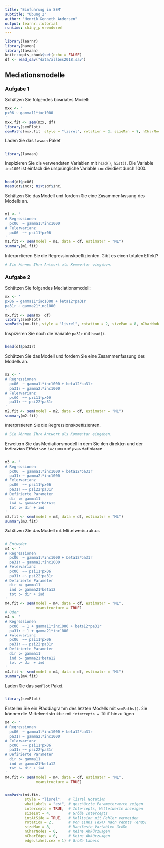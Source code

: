 ```yaml
---
title: "Einführung in SEM"
subtitle: "Übung 2"
author: "Henrik Kenneth Andersen"
output: learnr::tutorial
runtime: shiny_prerendered
---
```


```r
library(learnr)
library(haven)
library(lavaan)
knitr::opts_chunk$set(echo = FALSE)
df <- read_sav("data/allbus2018.sav")
```

## Mediationsmodelle

### Aufgabe 1

Schätzen Sie folgendes bivariates Modell: 

```r
mxx <- '
px06 ~ gamma11*inc1000 
'
mxx.fit <- sem(mxx, df)
library(semPlot)
semPaths(mxx.fit, style = "lisrel", rotation = 2, sizeMan = 8, nCharNodes = 0, nCharEdges = 0, edge.label.cex = 1)
```

Laden Sie das `lavaan` Paket.

```r

```

```r
library(lavaan)
```

Inspizieren Sie die verwendeten Variablen mit `head()`, `hist()`. Die Variable `inc1000` ist einfach die ursprüngliche Variable `inc` dividiert durch 1000. 

```r

```

```r
head(df$px06)
head(df$inc); hist(df$inc)
```

Schätzen Sie das Modell und fordern Sie eine Zusammenfassung des Modells an. 

```r

```

```r
m1 <- '
# Regressionen
  px06  ~ gamma11*inc1000 
# Felervarianz 
  px06  ~~ psi11*px06
'
m1.fit <- sem(model = m1, data = df, estimator = "ML")
summary(m1.fit)
```

Interpretieren Sie die Regressionskoeffizienten. Gibt es einen totalen Effekt? 

```r
# Sie können Ihre Antwort als Kommentar eingeben.
```

### Aufgabe 2 

Schätzen Sie folgendes Mediationsmodell: 

```r
mx <- '
px06 ~ gamma11*inc1000 + beta12*pa31r
pa31r ~ gamma21*inc1000
'
mx.fit <- sem(mx, df)
library(semPlot)
semPaths(mx.fit, style = "lisrel", rotation = 2, sizeMan = 8, nCharNodes = 0, nCharEdges = 0, edge.label.cex = 1)
```

Inspizieren Sie noch die Variable `pa31r` mit `head()`. 

```r

```

```r
head(df$pa31r)
```

Schätzen Sie das Modell und fordern Sie eine Zusammenfassung des Modells an. 

```r

```

```r
m2 <- '
# Regressionen
  px06  ~ gamma11*inc1000 + beta12*pa31r
  pa31r ~ gamma21*inc1000
# Felervarianz 
  px06  ~~ psi11*px06
  pa31r ~~ psi22*pa31r
'
m2.fit <- sem(model = m2, data = df, estimator = "ML")
summary(m2.fit)
```

Interpretieren Sie die Regressionskoeffizienten.

```r
# Sie können Ihre Antwort als Kommentar eingeben.
```

Erweitern Sie das Mediationsmodell in dem Sie den direkten und den indirekten Effekt von `inc1000` auf `px06` definieren. 

```r

```

```r
m3 <- '
# Regressionen
  px06  ~ gamma11*inc1000 + beta12*pa31r
  pa31r ~ gamma21*inc1000
# Felervarianz 
  px06  ~~ psi11*px06
  pa31r ~~ psi22*pa31r
# Definierte Parameter
  dir := gamma11
  ind := gamma21*beta12
  tot := dir + ind
'
m3.fit <- sem(model = m3, data = df, estimator = "ML")
summary(m3.fit)
```

Schätzen Sie das Modell mit Mittelwertstruktur.

```r

```

```r
# Entweder
m4 <- '
# Regressionen
  px06  ~ gamma11*inc1000 + beta12*pa31r
  pa31r ~ gamma21*inc1000
# Felervarianz 
  px06  ~~ psi11*px06
  pa31r ~~ psi22*pa31r
# Definierte Parameter
  dir := gamma11
  ind := gamma21*beta12
  tot := dir + ind
'
m4.fit <- sem(model = m4, data = df, estimator = "ML",
              meanstructure = TRUE)
# Oder 
m4 <- '
# Regressionen
  px06  ~ 1 + gamma11*inc1000 + beta12*pa31r
  pa31r ~ 1 + gamma21*inc1000
# Felervarianz 
  px06  ~~ psi11*px06
  pa31r ~~ psi22*pa31r
# Definierte Parameter
  dir := gamma11
  ind := gamma21*beta12
  tot := dir + ind
'
m4.fit <- sem(model = m4, data = df, estimator = "ML")
summary(m4.fit)
```

Laden Sie das `semPlot` Paket. 

```r

```

```r
library(semPlot)
```

Erstellen Sie ein Pfaddiagramm des letzten Modells mit `semPaths()`. Sie können die Mittelwertstruktur mit `intercepts = TRUE` hinzufügen.

```r
m4 <- '
# Regressionen
  px06  ~ gamma11*inc1000 + beta12*pa31r
  pa31r ~ gamma21*inc1000
# Felervarianz 
  px06  ~~ psi11*px06
  pa31r ~~ psi22*pa31r
# Definierte Parameter
  dir := gamma11
  ind := gamma21*beta12
  tot := dir + ind
'
m4.fit <- sem(model = m4, data = df, estimator = "ML",
              meanstructure = TRUE)
```

```r

```

```r
semPaths(m4.fit, 
         style = "lisrel",   # lisrel Notation
         whatLabels = "est", # geschätzte Parameterwerte zeigen
         intercepts = TRUE,  # Intercepts, Mittelwerte anzeigen
         sizeInt = 4,        # Größe Intercepts  
         intAtSide = TRUE,   # Kollision mit Fehler vermeiden
         rotation = 2,       # Von links (exo) nach rechts (endo)
         sizeMan = 8,        # Manifeste Variablen Größe 
         nCharNodes = 0,     # Keine Abkürzungen
         nCharEdges = 0,     # Keine Abkürzungen
         edge.label.cex = 1) # Größe Labels 
```

